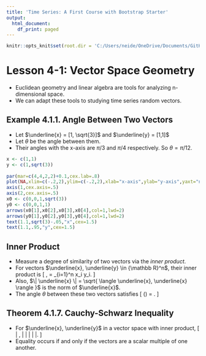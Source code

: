 ```yaml
---
title: 'Time Series: A First Course with Bootstrap Starter'
output:
  html_document:
    df_print: paged
---
```


```r
knitr::opts_knit$set(root.dir = 'C:/Users/neide/OneDrive/Documents/GitHub/BEwebinar/Data')
```

# Lesson 4-1: Vector Space Geometry

- Euclidean geometry and linear algebra are tools for analyzing n-dimensional space.
- We can adapt these tools to studying time series random vectors. 

## Example 4.1.1.  Angle Between Two Vectors

- Let $\underline{x} = [1, \sqrt{3}]$ and $\underline{y} = [1,1]$
- Let $\theta$ be the angle between them.
- Their angles with the x-axis are $\pi/3$ and $\pi/4$ respectively. So $\theta = \pi/12$.

```r
x <- c(1,1)
y <- c(1,sqrt(3))
  
par(mar=c(4,4,2,2)+0.1,cex.lab=.8)
plot(NA,xlim=c(-.2,2),ylim=c(-.2,2),xlab="x-axis",ylab="y-axis",yaxt="n",xaxt="n")
axis(1,cex.axis=.5)
axis(2,cex.axis=.5)
x0 <- c(0,0,1,sqrt(3))
y0 <- c(0,0,1,1)
arrows(x0[1],x0[2],x0[3],x0[4],col=1,lwd=2)
arrows(y0[1],y0[2],y0[3],y0[4],col=1,lwd=2)
text(1.1,sqrt(3)-.05,"x",cex=1.5)
text(1.1,.95,"y",cex=1.5)
```

## Inner Product

- Measure a degree of similarity of two vectors via the *inner product*.
- For vectors $\underline{x}, \underline{y} \in {\mathbb R}^n$, their inner product is
\[
 \langle \underline{x}, \underline{y} \rangle = \sum_{i=1}^n x_i y_i.
\]
- Also, $\| \underline{x} \| = \sqrt{ \langle \underline{x}, \underline{x} \rangle }$ is the norm of $\underline{x}$.
- The angle $\theta$ between these two vectors satisfies
\[
 \cos (\theta) = \frac{\langle \underline{x}, \underline{y} \rangle }{ \| \underline{x} \| \| \underline{y} \|}.
\]

## Theorem 4.1.7. Cauchy-Schwarz Inequality

- For $\underline{x}, \underline{y}$ in a vector space with inner product,
\[
 | \langle \underline{x}, \underline{y} \rangle | \leq \| \underline{x} \| \| \underline{y} \|.
\]
- Equality occurs if and only if the vectors are a scalar multiple of one another.



